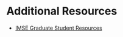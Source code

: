 # Additional Resources

- [IMSE Graduate Student Resources](https://www.imse.iastate.edu/graduate-program/graduate-student-resources/)
